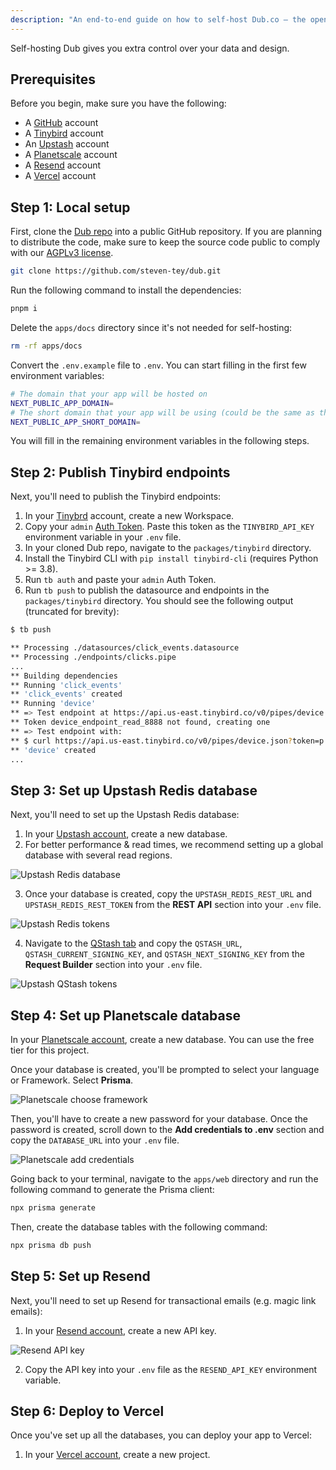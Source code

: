 ```yaml
---
description: "An end-to-end guide on how to self-host Dub.co – the open-source link management platform."
---
```


Self-hosting Dub gives you extra control over your data and design.

## Prerequisites

Before you begin, make sure you have the following:

- A [GitHub](https://github.com/) account
- A [Tinybird](https://www.tinybird.co/) account
- An [Upstash](https://upstash.com/) account
- A [Planetscale](https://planetscale.com/) account
- A [Resend](https://resend.com/) account
- A [Vercel](https://vercel.com/) account

## Step 1: Local setup

First, clone the [Dub repo](https://dub.sh/github) into a public GitHub repository. If you are planning to distribute the code, make sure to keep the source code public to comply with our [AGPLv3 license](https://dub.sh/license).

```bash
git clone https://github.com/steven-tey/dub.git
```

Run the following command to install the dependencies:

```bash
pnpm i
```

Delete the `apps/docs` directory since it's not needed for self-hosting:

```bash
rm -rf apps/docs
```

Convert the `.env.example` file to `.env`. You can start filling in the first few environment variables:

```bash
# The domain that your app will be hosted on
NEXT_PUBLIC_APP_DOMAIN=
# The short domain that your app will be using (could be the same as the above)
NEXT_PUBLIC_APP_SHORT_DOMAIN=
```

You will fill in the remaining environment variables in the following steps.

## Step 2: Publish Tinybird endpoints

Next, you'll need to publish the Tinybird endpoints:

1. In your [Tinybrd](https://tinybird.co/) account, create a new Workspace.
2. Copy your `admin` [Auth Token](https://www.tinybird.co/docs/concepts/auth-tokens.html). Paste this token as the `TINYBIRD_API_KEY` environment variable in your `.env` file.
3. In your cloned Dub repo, navigate to the `packages/tinybird` directory.
4. Install the Tinybird CLI with `pip install tinybird-cli` (requires Python >= 3.8).
5. Run `tb auth` and paste your `admin` Auth Token.
6. Run `tb push` to publish the datasource and endpoints in the `packages/tinybird` directory. You should see the following output (truncated for brevity):

```bash
$ tb push

** Processing ./datasources/click_events.datasource
** Processing ./endpoints/clicks.pipe
...
** Building dependencies
** Running 'click_events'
** 'click_events' created
** Running 'device'
** => Test endpoint at https://api.us-east.tinybird.co/v0/pipes/device.json
** Token device_endpoint_read_8888 not found, creating one
** => Test endpoint with:
** $ curl https://api.us-east.tinybird.co/v0/pipes/device.json?token=p.ey...NWeaoTLM
** 'device' created
...
```

## Step 3: Set up Upstash Redis database

Next, you'll need to set up the Upstash Redis database:

1. In your [Upstash account](https://console.upstash.com/), create a new database.
2. For better performance & read times, we recommend setting up a global database with several read regions.

![Upstash Redis database](/images/upstash-create-db.png)

3. Once your database is created, copy the `UPSTASH_REDIS_REST_URL` and `UPSTASH_REDIS_REST_TOKEN` from the **REST API** section into your `.env` file.

![Upstash Redis tokens](/images/upstash-redis-tokens.png)

4. Navigate to the [QStash tab](https://console.upstash.com/qstash) and copy the `QSTASH_URL`, `QSTASH_CURRENT_SIGNING_KEY`, and `QSTASH_NEXT_SIGNING_KEY` from the **Request Builder** section into your `.env` file.

![Upstash QStash tokens](/images/upstash-qstash-tokens.png)

## Step 4: Set up Planetscale database

In your [Planetscale account](https://app.planetscale.com/), create a new database. You can use the free tier for this project.

Once your database is created, you'll be prompted to select your language or Framework. Select **Prisma**.

![Planetscale choose framework](/images/planetscale-choose-framework.png)

Then, you'll have to create a new password for your database. Once the password is created, scroll down to the **Add credentials to .env** section and copy the `DATABASE_URL` into your `.env` file.

![Planetscale add credentials](/images/planetscale-add-credentials.png)

Going back to your terminal, navigate to the `apps/web` directory and run the following command to generate the Prisma client:

```bash
npx prisma generate
```

Then, create the database tables with the following command:

```bash
npx prisma db push
```

## Step 5: Set up Resend

Next, you'll need to set up Resend for transactional emails (e.g. magic link emails):

1. In your [Resend account](https://resend.com/overview), create a new API key.

![Resend API key](/images/resend-api-key.png)

2. Copy the API key into your `.env` file as the `RESEND_API_KEY` environment variable.

## Step 6: Deploy to Vercel

Once you've set up all the databases, you can deploy your app to Vercel:

1. In your [Vercel account](https://vercel.com/), create a new project.
